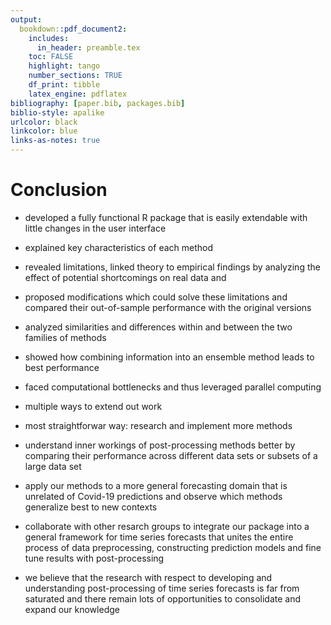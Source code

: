 ```yaml
---
output:
  bookdown::pdf_document2:
    includes:
      in_header: preamble.tex
    toc: FALSE
    highlight: tango
    number_sections: TRUE
    df_print: tibble
    latex_engine: pdflatex
bibliography: [paper.bib, packages.bib]
biblio-style: apalike
urlcolor: black
linkcolor: blue
links-as-notes: true
---
```


# Conclusion {-}


- developed a fully functional R package that is easily extendable with little changes in the user interface

- explained key characteristics of each method

- revealed limitations, linked theory to empirical findings by analyzing the effect of potential shortcomings on real data and 

- proposed modifications which could solve these limitations and compared their out-of-sample performance with the original versions

- analyzed similarities and differences within and between the two families of methods

- showed how combining information into an ensemble method leads to best performance

- faced computational bottlenecks and thus leveraged parallel computing 


- multiple ways to extend out work

- most straightforwar way: research and implement more methods 

- understand inner workings of post-processing methods better by comparing their performance across different data sets or subsets of a large data set

- apply our methods to a more general forecasting domain that is unrelated of Covid-19 predictions and observe which methods generalize best to new contexts

- collaborate with other resarch groups to integrate our package into a general framework for time series forecasts that unites the entire process of data preprocessing, constructing prediction models and fine tune results with post-processing

- we believe that the research with respect to developing and understanding post-processing of time series forecasts is far from saturated and there remain lots of opportunities to consolidate and expand our knowledge
